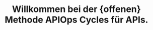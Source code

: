 ---
title: Willkommen bei der {offenen} Methode APIOps Cycles für APIs.
draft: false
description: Lernen Sie die iterative APIOps Cycles-Methode zum Erstellen von APIs kennen.
template: splash
hero:
  tagline: Entdecken Sie, wie Sie mit der offenen Methode von APIOps Cycles APIs planen, erstellen und weiterentwickeln können.
  image:
    alt: APIOps Cycles logo
    dark: ../../../assets/apiops-cycles-logo2025-white.svg
    light: ../../../assets/apiops-cycles-logo2025-blue.svg
  actions:
    - text: Erste Schritte
      link: /de/the-method/
      icon: right-arrow
    - text: English
      link: /the-method/
      variant: secondary
    - text: Français
      link: /fr/the-method/
      variant: secondary
    - text: Português
      link: /pt/the-method/
      variant: secondary
    - text: Suomi
      link: /fi/the-method/
      variant: secondary
---